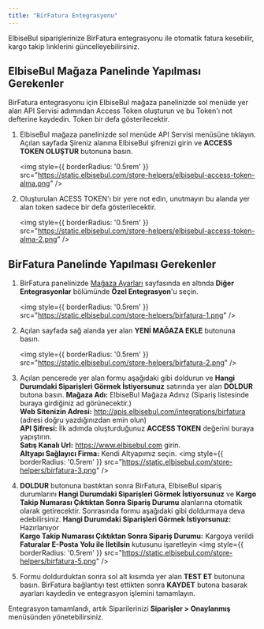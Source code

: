 ```yaml
---
title: "BirFatura Entegrasyonu"
---
```


ElbiseBul siparişlerinize BirFatura entegrasyonu ile otomatik fatura kesebilir, kargo takip linklerini güncelleyebilirsiniz.

## ElbiseBul Mağaza Panelinde Yapılması Gerekenler

BirFatura entegrasyonu için ElbiseBul mağaza panelinizde sol menüde yer alan API Servisi adımından Access Token oluşturun ve bu Token'ı not defterine kaydedin. Token bir defa gösterilecektir.

1. ElbiseBul mağaza panelinizde sol menüde API Servisi menüsüne tıklayın. Açılan sayfada Şireniz alanına ElbiseBul şifrenizi girin ve **ACCESS TOKEN OLUŞTUR** butonuna basın.

    <img
    style={{ borderRadius: '0.5rem' }}
    src="https://static.elbisebul.com/store-helpers/elbisebul-access-token-alma.png"
    />

2. Oluşturulan ACESS TOKEN'ı bir yere not edin, unutmayın bu alanda yer alan token sadece bir defa gösterilecektir.

    <img
    style={{ borderRadius: '0.5rem' }}
    src="https://static.elbisebul.com/store-helpers/elbisebul-access-token-alma-2.png"
    />

## BirFatura Panelinde Yapılması Gerekenler

1. BirFatura panelinizde [Mağaza Ayarları](https://uygulama.birfatura.com/magazaayarlarigenel) sayfasında en altında **Diğer Entegrasyonlar** bölümünde **Özel Entegrasyon**'u seçin.

    <img
    style={{ borderRadius: '0.5rem' }}
    src="https://static.elbisebul.com/store-helpers/birfatura-1.png"
    />

2. Açılan sayfada sağ alanda yer alan **YENİ MAĞAZA EKLE** butonuna basın. 

    <img
    style={{ borderRadius: '0.5rem' }}
    src="https://static.elbisebul.com/store-helpers/birfatura-2.png"
    />

3. Açılan pencerede yer alan formu aşağıdaki gibi doldurun ve **Hangi Durumdaki Siparişleri Görmek İstiyorsunuz** satırında yer alan **DOLDUR** butona basın.
    <Note>
    **Mağaza Adı:** ElbiseBul Mağaza Adınız (Sipariş listesinde buraya girdiğiniz ad görünecektir.)\
    **Web Sitenizin Adresi:** http://apis.elbisebul.com/integrations/birfatura (adresi doğru yazdığınızdan emin olun)\
    **API Şifresi:** İlk adımda oluşturduğunuz **ACCESS TOKEN** değerini buraya yapıştırın.\
    **Satış Kanalı Url:** https://www.elbisebul.com girin.\
    **Altyapı Sağlayıcı Firma:** Kendi Altyapımız seçin.
    </Note>
    <img
    style={{ borderRadius: '0.5rem' }}
    src="https://static.elbisebul.com/store-helpers/birfatura-3.png"
    />

4. **DOLDUR** butonuna bastıktan sonra BirFatura, ElbiseBul sipariş durumlarını **Hangi Durumdaki Siparişleri Görmek İstiyorsunuz** ve **Kargo Takip Numarası Çıktıktan Sonra Sipariş Durumu** alanlarına otomatik olarak getirecektir. Sonrasında formu aşağıdaki gibi doldurmaya deva edebilirsiniz.
    <Note>
    **Hangi Durumdaki Siparişleri Görmek İstiyorsunuz:** Hazırlanıyor\
    **Kargo Takip Numarası Çıktıktan Sonra Sipariş Durumu:** Kargoya verildi\
    **Faturalar E-Posta Yolu ile İletilsin** kutusunu işaretleyin
    </Note>
    <img
    style={{ borderRadius: '0.5rem' }}
    src="https://static.elbisebul.com/store-helpers/birfatura-5.png"
    />

5. Formu doldurduktan sonra sol alt kısımda yer alan **TEST ET** butonuna basın. BirFatura bağlantıyı test ettikten sonra **KAYDET** butona basarak ayarları kaydedin ve entegrasyon işlemini tamamlayın.

<Check>Entegrasyon tamamlandı, artık Siparilerinizi **Siparişler > Onaylanmış** menüsünden yönetebilirsiniz.</Check>